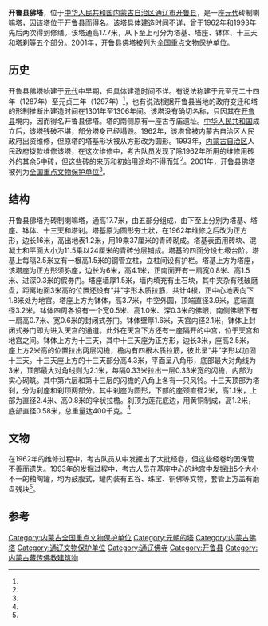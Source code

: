 {{coord|43|35|40|N|121|18|43|E|display=title|scale:10000}}
{{文物保护单位
| 级别 = 全国
| 名称 = 开鲁县佛塔
| 图片 = 
| 所在 = [[内蒙古自治区|内蒙古自治区]][[通辽市|通辽市]][[开鲁县|开鲁县]]
| 分类 = 古建筑
| 时代 = [[元朝|元]]
| 编号 = 5-281
| 登录 = 2001年6月25日
}}
'''开鲁县佛塔'''，位于[[中华人民共和国|中华人民共和国]][[内蒙古自治区|内蒙古自治区]][[通辽市|通辽市]][[开鲁县|开鲁县]]，是一座[[元代|元代]]砖制喇嘛塔，因该塔位于开鲁县而得名。该塔具体建造时间不详，曾于1962年和1993年先后两次得到修缮。该塔通高17.7米，从下至上可分为塔基、塔座、钵体、十三天和塔刹等五个部分。2001年，开鲁县佛塔被列为[[全国重点文物保护单位|全国重点文物保护单位]]。
==历史==
开鲁县佛塔始建于[[元代|元代]]中早期，但具体建造时间不详。有说法称建于元至元二十四年（1287年）至元贞三年（1297年）<ref name="one"/>，也有说法根据开鲁县当地的政府变迁和塔的形制推断出建造时间在1301年至1306年间{{r|two|page=129}}。该塔没有确切名称，只因其在[[开鲁县|开鲁县]]境内，因而得名开鲁县佛塔。塔的南侧原有一座古寺庙遗址。[[中华人民共和国|中华人民共和国]]成立后，该塔残破不堪，部分塔身已经塌毁。1962年，该塔曾被内蒙古自治区人民政府出资维修，但原塔的塔基形状被从方形改为圆形{{r|three|page=171}}。1993年，[[内蒙古自治区|内蒙古自治区]]人民政府拨款维修该塔，在这次维修中，考古队员发现了除1962年所用的维修用砖外的其余5中砖，但这些砖的来历和初始用途均不得而知<ref name="four"/>。2001年，开鲁县佛塔被列为[[全国重点文物保护单位|全国重点文物保护单位]]<ref name="five"/>。
==结构==
开鲁县佛塔为砖制喇嘛塔，通高17.7米，由五部分组成，由下至上分别为塔基、塔座、钵体、十三天和塔刹。塔基原为圆形夯土状，在1962年维修之后改为正方形，边长16米，高出地表1.2米，用19乘37厘米的青砖砌成。塔基表面用砖块、混凝土和平面大小为11.5乘以24厘米的青砖分层铺成。塔基的四面分设七级台阶。塔基上每隔2.5米立有一根高1.5米的钢管立柱，立柱间设有护栏。塔基上方为塔座，该塔座为正方形须弥座，边长为6米，高4.1米，正南面开有一扇宽0.8米、高1.5米、进深0.3米的假券门。塔座墙厚1.5米，墙内填充有土石块，其中夹杂有残破磨盘，距离地面3米高的位置还设有“井”字形木质拉筋，共计4根，正中心地表向下1.8米处为地宫。塔座上方为钵体，高3.7米，中空外圆，顶端直径3.9米，底端直径3.2米。钵体四周各设有一个宽0.5米、高1.0米、深0.3米的佛眼，南侧佛眼下有一扇高0.7米、宽0.6米的封闭式券门。钵体壁厚1.6米，天宫内径2.1米，钵体上封闭式券门即为进入天宫的通道。此外在天宫下方还有一座隔开的中宫，位于天宫和地宫之间。钵体上方为十三天，其中十三天座为正方形，边长3米，座高2.5米，座上方2米高的位置拉出两层闪檐，檐内有四根木质拉筋，彼此呈“井”字形以加固十三天。十三天座上方的十三天部分高4.3米，平面呈八角形，底部最大对角线为3米，顶部最大对角线则为2.1米，每隔0.33米拉出一层0.33米宽的闪檐，内部为实心砌筑。其中第六层和第十三层的闪檐的八角上各有一只风铃。十三天顶部为塔刹，分为刹座和刹顶两部分。其中刹座为圆形，下部的座颈直径2米，高1.1米，上部为直径2.4米、高0.8米的伞状拉檐。刹顶为莲花底边，用黄铜制成，高1.2米，底部直径0.58米，总重量达400千克。{{r|three|page=171-173}}<ref name="four"/>

==文物==
在1962年的维修过程中，考古队员从中发掘出了大批经卷，但这些经卷均因保管不善而遗失{{r|three|page=173}}。1993年的发掘过程中，考古人员在基座中心的地宫中发掘出5个大小不一的釉陶罐，均为鼓腹式，罐内装有五谷、珠宝、铜佛等文物，套管上方盖有磨盘残块<ref name="four"/>。
==参考==
{{reflist|2|refs=
<ref name="one">{{cite news |language = zh-cn |url = http://news.sina.com.cn/o/2017-08-26/doc-ifykiurx1917912.shtml |title = 内蒙古之最 内蒙古惟一一座保存完好的元代佛塔 |publisher = 正北方网 |date = 2017-08-16 |accessdate = 2015-02-09 }}</ref>
<ref name="two">{{Cite book | author = 那木斯来，何天明编著 | title = 内蒙古古塔 | location = 呼和浩特 | publisher = 内蒙古人民出版社 | date = 2003-09-01 | pages =188 | ISBN =7-204-06786-X | accessdate = 2015-01-28 | quote = }}</ref>
<ref name="three">{{Cite book | author = 哲里木报社编 | title = 金陵野史 | location = 哲里木盟 | publisher = 哲里木报社 | date = 1980-10-01 | pages =188 | CSBN = | accessdate = 2015-01-28 | quote = }}</ref>
<ref name="four">{{cite journal zh |author = 秦保平 |date=1998 |title=开鲁镇元代佛塔 |journal=内蒙古文物考古 |volume= |issue= |pages=90-92 |id= |url= |accessdate=2015-01-28 |quote= }}</ref>
<ref name="five">{{cite news |language = zh-cn |url = http://www.ncha.gov.cn/col/col1648/index.html |title = 国务院关于公布第五批全国重点文物保护单位和与现有全国重点文物保护单位合并项目的通知 |publisher = 中华人民共和国国家文物局 |date = 2015-03-28 |accessdate = 2015-02-09 |archive-url = https://web.archive.org/web/20141008115313/http://www.sach.gov.cn/col/col1648/index.html |archive-date = 2014-10-08 |dead-url = yes }}</ref>
}}

{{内蒙古全国重点文物保护单位}}

{{DEFAULTSORT:Kai}}
[[Category:内蒙古全国重点文物保护单位|Category:内蒙古全国重点文物保护单位]]
[[Category:元朝的塔|Category:元朝的塔]]
[[Category:内蒙古佛塔|Category:内蒙古佛塔]]
[[Category:通辽文物保护单位|Category:通辽文物保护单位]]
[[Category:通辽佛寺|Category:通辽佛寺]]
[[Category:开鲁县|Category:开鲁县]]
[[Category:内蒙古藏传佛教建筑物|Category:内蒙古藏传佛教建筑物]]